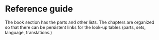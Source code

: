 # Reference guide {.unnumbered}

The book section has the parts and other lists. The chapters are organized so that there can be persistent links for the look-up tables (parts, sets, language, translations.)